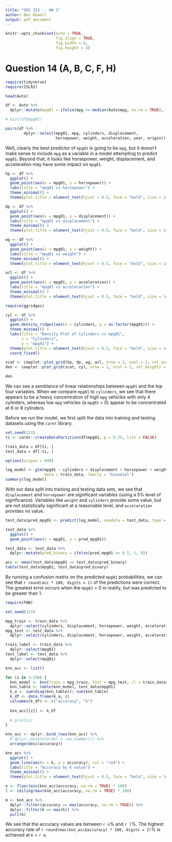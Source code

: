 ```yaml
---
title: "SDS 323 -- HW 3"
author: Ben Howell
output: pdf_document
---
```


```r
knitr::opts_chunk$set(echo = TRUE,
                      fig.align = TRUE,
                      fig.width = 6,
                      fig.height = 4)
```

# Question 14 (A, B, C, F, H)

```r
require(tidyverse)
require(ISLR2)
```

```r
head(Auto)

df <- Auto %>%
  dplyr::mutate(mpg01 = ifelse(mpg >= median(Auto$mpg, na.rm = TRUE), 1, 0))

# hist(df$mpg01)
```

```r
pairs(df %>%
        dplyr::select(mpg01, mpg, cylinders, displacement, 
                      horsepower, weight, acceleration, year, origin))
```

Well, clearly the best predictor of `mpg01` is going to be `mpg`, but it doesn't make sense to include `mpg` as a variable in a model attempting to predict `mpg01`. Beyond that, it looks like horsepower, weight, displacement, and acceleration may have some impact on `mpg01`.                       

```r
hp <- df %>%
  ggplot() +
  geom_point(aes(x = mpg01, y = horsepower)) +
  labs(title = "mpg01 vs horsepower") +
  theme_minimal() +
  theme(plot.title = element_text(hjust = 0.5, face = "bold", size = 14))

dp <- df %>%
  ggplot() +
  geom_point(aes(x = mpg01, y = displacement)) +
  labs(title = "mpg01 vs displacement") +
  theme_minimal() +
  theme(plot.title = element_text(hjust = 0.5, face = "bold", size = 14))

wg <- df %>%
  ggplot() +
  geom_point(aes(x = mpg01, y = weight)) +
  labs(title = "mpg01 vs weight") +
  theme_minimal() +
  theme(plot.title = element_text(hjust = 0.5, face = "bold", size = 14))

acl <- df %>%
  ggplot() +
  geom_point(aes(x = mpg01, y = acceleration)) +
  labs(title = "mpg01 vs acceleration") +
  theme_minimal() +
  theme(plot.title = element_text(hjust = 0.5, face = "bold", size = 14))

require(ggridges)

cyl <- df %>%
  ggplot() +
  geom_density_ridges(aes(x = cylinders, y = as.factor(mpg01))) +
  theme_minimal() +
  labs(title = "Density Plot of Cylinders vs mpg01",
       x = "Cylinders",
       y = "mpg01") +
  theme(plot.title = element_text(hjust = 0.5, face = "bold", size = 14)) +
  coord_fixed()

scat <- cowplot::plot_grid(hp, dp, wg, acl, nrow = 2, ncol = 2, rel_widths = c(0.5, 0.5), rel_heights = c(0.5, 0.5))
den <- cowplot::plot_grid(scat, cyl, nrow = 2, ncol = 1, rel_heights = c(0.5))

den
```

We can see a semblance of linear relationships between `mpg01` and the top four variables. When we compare `mpg01` to `cylinders`, we see that there appears to be a heavy concentration of high `mpg` vehicles with only 4 cylinders, whereas low `mpg` vehicles (a `mpg01` = 0) appear to be concentrated at 6 or 8 cylinders.                   

Before we run the model, we first split the data into training and testing datasets using the `caret` library.

```r
set.seed(123)
ti <- caret::createDataPartition(df$mpg01, p = 0.75, list = FALSE)

train_data = df[ti, ]
test_data = df[-ti, ]
```

```r
options(scipen = 999)
```


```r
log_model <- glm(mpg01 ~ cylinders + displacement + horsepower + weight + acceleration, 
                 data = train_data, family = "binomial")
summary(log_model)
```

With our data split into training and testing data sets, we see that `displacement` and `horsepower` are significant variables (using a 5% level of significance). Variables like `weight` and `cylinders` provide some value, but are not statistically significant at a reasonable level, and `acceleration` provides no value.                         

```r
test_data$pred_mpg01 <- predict(log_model, newdata = test_data, type = "response")

test_data %>%
  ggplot() +
  geom_point(aes(x = mpg01, y = pred_mpg01))

test_data <- test_data %>%
  dplyr::mutate(pred_binary = ifelse(pred_mpg01 >= 0.5, 1, 0))

acc <- mean(test_data$mpg01 == test_data$pred_binary)
table(test_data$mpg01, test_data$pred_binary)
```

By running a confusion matrix on the predicted `mpg01` probabilities, we can see that `r round(acc * 100, digits = 1)` of the predictions were correct. The greatest error occurs when the `mpg01` = 0 in reality, but was predicted to be greater than 1.                         

```r
require(FNN)

set.seed(123)

mpg_train <- train_data %>%
  dplyr::select(cylinders, displacement, horsepower, weight, acceleration)
mpg_test <- test_data %>%
  dplyr::select(cylinders, displacement, horsepower, weight, acceleration)

train_label <- train_data %>%
  dplyr::select(mpg01)
test_label <- test_data %>%
  dplyr::select(mpg01)

knn_acc <- list()

for (z in 1:150) {
  knn_model <- knn(train = mpg_train, test = mpg_test, cl = train_data$mpg01, k = z)
  knn_table <- table(knn_model, test_data$mpg01)
  k_a <- sum(diag(knn_table))/ sum(knn_table)
  k_df <- data.frame(k_a, z)
  colnames(k_df) <- c("accuracy", "k")
  
  knn_acc[[z]] <- k_df
  
  # print(z)
}

knn_acc <- dplyr::bind_rows(knn_acc) %>%
  # dplyr::mutate(order = row_number()) %>%
  arrange(desc(accuracy))

knn_acc %>%
  ggplot() +
  geom_line(aes(x = k, y = accuracy), col = "red") +
  labs(title = "Accuracy by K value") +
  theme_minimal() +
  theme(plot.title = element_text(hjust = 0.5, face = "bold", size = 14))
```

```r
n <- floor(min(knn_acc$accuracy, na.rm = TRUE) * 100)
l <- ceiling(max(knn_acc$accuracy, na.rm = TRUE) * 100)

m <- knn_acc %>% 
  dplyr::filter(accuracy == max(accuracy, na.rm = TRUE)) %>% 
  dplyr::filter(k == max(k)) %>% 
  pull(k)
```

We see that the accuracy values are between `r n`% and `r l`%. The highest accuracy rate of `r round(max(knn_acc$accuracy) * 100, digits = 2)`% is achieved at `K` = `r m`.        




